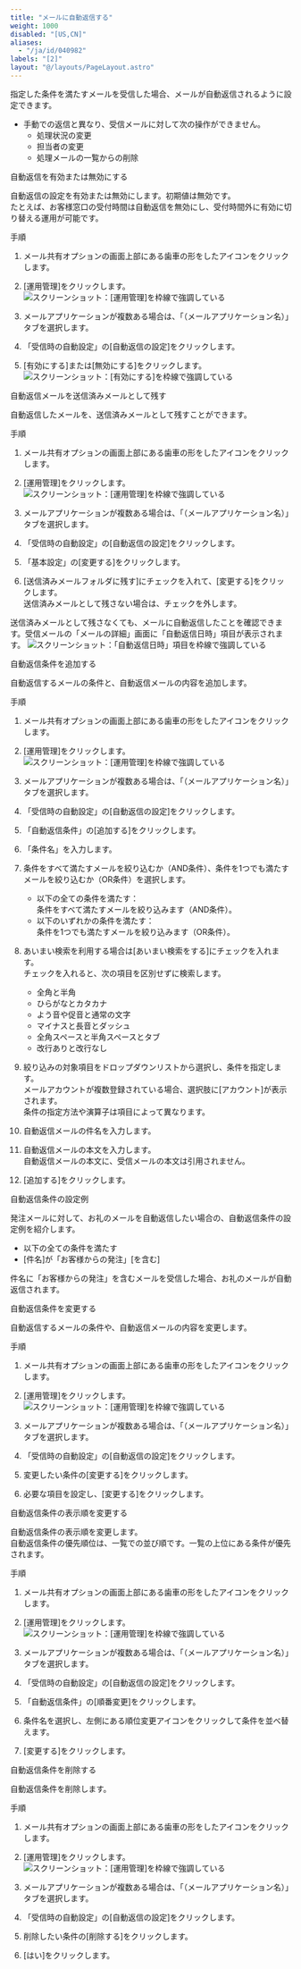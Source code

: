```yaml
---
title: "メールに自動返信する"
weight: 1000
disabled: "[US,CN]"
aliases:
  - "/ja/id/040982"
labels: "[2]"
layout: "@/layouts/PageLayout.astro"
---
```




指定した条件を満たすメールを受信した場合、メールが自動返信されるように設定できます。

<Warning>

* 手動での返信と異なり、受信メールに対して次の操作ができません。
  * 処理状況の変更
  * 担当者の変更
  * 処理メールの一覧からの削除

</Warning>

<Heading id="m_list_compose_m_auto_reply_10">自動返信を有効または無効にする</Heading>

自動返信の設定を有効または無効にします。初期値は無効です。  
たとえば、お客様窓口の受付時間は自動返信を無効にし、受付時間外に有効に切り替える運用が可能です。

<Heading level={3} id="m_list_compose_m_auto_reply_1010">手順</Heading>

1. メール共有オプションの画面上部にある歯車の形をしたアイコンをクリックします。

1. [運用管理]をクリックします。
    <Img src="/k/kintone/img-ja/m_set_item_02.png" alt="スクリーンショット：[運用管理]を枠線で強調している" />

1. メールアプリケーションが複数ある場合は、「（メールアプリケーション名）」タブを選択します。

1. 「受信時の自動設定」の[自動返信の設定]をクリックします。

1. [有効にする]または[無効にする]をクリックします。  
    <Img src="/k/kintone/img-ja/m_auto_reply_01.png" alt="スクリーンショット：[有効にする]を枠線で強調している" />

<Heading id="m_list_compose_m_auto_reply_20">自動返信メールを送信済みメールとして残す</Heading>

自動返信したメールを、送信済みメールとして残すことができます。

<Heading level={3} id="m_list_compose_m_auto_reply_2010">手順</Heading>

1. メール共有オプションの画面上部にある歯車の形をしたアイコンをクリックします。

1. [運用管理]をクリックします。
    <Img src="/k/kintone/img-ja/m_set_item_02.png" alt="スクリーンショット：[運用管理]を枠線で強調している" />

1. メールアプリケーションが複数ある場合は、「（メールアプリケーション名）」タブを選択します。

1. 「受信時の自動設定」の[自動返信の設定]をクリックします。

1. 「基本設定」の[変更する]をクリックします。

1. [送信済みメールフォルダに残す]にチェックを入れて、[変更する]をクリックします。  
送信済みメールとして残さない場合は、チェックを外します。

<Note>
送信済みメールとして残さなくても、メールに自動返信したことを確認できます。受信メールの「メールの詳細」画面に「自動返信日時」項目が表示されます。

<Img src="/k/kintone/img-ja/m_auto_reply_02.png" alt="スクリーンショット：「自動返信日時」項目を枠線で強調している" />

</Note>

<Heading id="m_list_compose_m_auto_reply_30">自動返信条件を追加する</Heading>

自動返信するメールの条件と、自動返信メールの内容を追加します。

<Heading level={3} id="m_list_compose_m_auto_reply_3010">手順</Heading>

1. メール共有オプションの画面上部にある歯車の形をしたアイコンをクリックします。

1. [運用管理]をクリックします。
    <Img src="/k/kintone/img-ja/m_set_item_02.png" alt="スクリーンショット：[運用管理]を枠線で強調している" />

1. メールアプリケーションが複数ある場合は、「（メールアプリケーション名）」タブを選択します。

1. 「受信時の自動設定」の[自動返信の設定]をクリックします。

1. 「自動返信条件」の[追加する]をクリックします。

1. 「条件名」を入力します。  

1. 条件をすべて満たすメールを絞り込むか（AND条件）、条件を1つでも満たすメールを絞り込むか（OR条件）を選択します。

   * 以下の全ての条件を満たす：  
     条件をすべて満たすメールを絞り込みます（AND条件）。
   * 以下のいずれかの条件を満たす：  
     条件を1つでも満たすメールを絞り込みます（OR条件）。

1. あいまい検索を利用する場合は[あいまい検索をする]にチェックを入れます。  
チェックを入れると、次の項目を区別せずに検索します。

   * 全角と半角
   * ひらがなとカタカナ
   * よう音や促音と通常の文字
   * マイナスと長音とダッシュ
   * 全角スペースと半角スペースとタブ
   * 改行ありと改行なし

1. 絞り込みの対象項目をドロップダウンリストから選択し、条件を指定します。  
メールアカウントが複数登録されている場合、選択肢に[アカウント]が表示されます。  
条件の指定方法や演算子は項目によって異なります。  

1. 自動返信メールの件名を入力します。

1. 自動返信メールの本文を入力します。  
自動返信メールの本文に、受信メールの本文は引用されません。

1. [追加する]をクリックします。

<Heading level={3} id="m_list_compose_m_auto_reply_3020">自動返信条件の設定例</Heading>

発注メールに対して、お礼のメールを自動返信したい場合の、自動返信条件の設定例を紹介します。

<Graynote>

* 以下の全ての条件を満たす
* [件名]が「お客様からの発注」[を含む]

</Graynote>

件名に「お客様からの発注」を含むメールを受信した場合、お礼のメールが自動返信されます。

<Heading id="m_list_compose_m_auto_reply_40">自動返信条件を変更する</Heading>

自動返信するメールの条件や、自動返信メールの内容を変更します。

<Heading level={3} id="m_list_compose_m_auto_reply_4010">手順</Heading>

1. メール共有オプションの画面上部にある歯車の形をしたアイコンをクリックします。

1. [運用管理]をクリックします。
    <Img src="/k/kintone/img-ja/m_set_item_02.png" alt="スクリーンショット：[運用管理]を枠線で強調している" />

1. メールアプリケーションが複数ある場合は、「（メールアプリケーション名）」タブを選択します。

1. 「受信時の自動設定」の[自動返信の設定]をクリックします。

1. 変更したい条件の[変更する]をクリックします。

1. 必要な項目を設定し、[変更する]をクリックします。

<Heading id="m_list_compose_m_auto_reply_50">自動返信条件の表示順を変更する</Heading>

自動返信条件の表示順を変更します。  
自動返信条件の優先順位は、一覧での並び順です。一覧の上位にある条件が優先されます。

<Heading level={3} id="m_list_compose_m_auto_reply_5010">手順</Heading>

1. メール共有オプションの画面上部にある歯車の形をしたアイコンをクリックします。

1. [運用管理]をクリックします。
    <Img src="/k/kintone/img-ja/m_set_item_02.png" alt="スクリーンショット：[運用管理]を枠線で強調している" />

1. メールアプリケーションが複数ある場合は、「（メールアプリケーション名）」タブを選択します。

1. 「受信時の自動設定」の[自動返信の設定]をクリックします。

1. 「自動返信条件」の[順番変更]をクリックします。

1. 条件名を選択し、左側にある順位変更アイコンをクリックして条件を並べ替えます。

1. [変更する]をクリックします。

<Heading id="m_list_compose_m_auto_reply_60">自動返信条件を削除する</Heading>

自動返信条件を削除します。

<Heading level={3} id="m_list_compose_m_auto_reply_6010">手順</Heading>

1. メール共有オプションの画面上部にある歯車の形をしたアイコンをクリックします。

1. [運用管理]をクリックします。
    <Img src="/k/kintone/img-ja/m_set_item_02.png" alt="スクリーンショット：[運用管理]を枠線で強調している" />

1. メールアプリケーションが複数ある場合は、「（メールアプリケーション名）」タブを選択します。

1. 「受信時の自動設定」の[自動返信の設定]をクリックします。

1. 削除したい条件の[削除する]をクリックします。

1. [はい]をクリックします。
